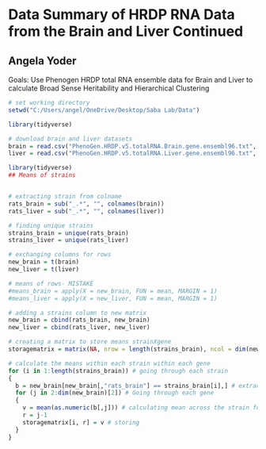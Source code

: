 # Data Summary of HRDP RNA Data from the Brain and Liver Continued 
## Angela Yoder

Goals: Use Phenogen HRDP total RNA ensemble data for Brain and Liver to calculate Broad Sense Heritability and Hierarchical Clustering

```r

# set working directory
setwd("C:/Users/angel/OneDrive/Desktop/Saba Lab/Data")

library(tidyverse)

# download brain and liver datasets
brain = read.csv("PhenoGen.HRDP.v5.totalRNA.Brain.gene.ensembl96.txt", header = T, sep = "\t")
liver = read.csv("PhenoGen.HRDP.v5.totalRNA.Liver.gene.ensembl96.txt", header = T, sep = "\t")
```

```r

library(tidyverse)
## Means of strains


# extracting strain from colname
rats_brain = sub("_.*", "", colnames(brain))
rats_liver = sub("_.*", "", colnames(liver))

# finding unique strains
strains_brain = unique(rats_brain)
strains_liver = unique(rats_liver)

# exchanging columns for rows
new_brain = t(brain)
new_liver = t(liver)

# means of rows- MISTAKE
#means_brain = apply(X = new_brain, FUN = mean, MARGIN = 1)
#means_liver = apply(X = new_liver, FUN = mean, MARGIN = 1)

# adding a strains column to new matrix
new_brain = cbind(rats_brain, new_brain)
new_liver = cbind(rats_liver, new_liver)

# creating a matrix to store means strainXgene
storagematrix = matrix(NA, nrow = length(strains_brain), ncol = dim(new_brain)[2], rownames = strains_brain, colnames = colnames(new_brain[2: length(new_brain[1,])]))

# calculate the means within each strain within each gene
for (i in 1:length(strains_brain)) # going through each strain
{
  b = new_brain[new_brain[,"rats_brain"] == strains_brain[i],] # extracting the rows where strain matches
  for (j in 2:dim(new_brain)[2]) # Going through each gene
  {
    v = mean(as.numeric(b[,j])) # calculating mean across the strain for each gene
    r = j-1
    storagematrix[i, r] = v # storing
  }
}



```